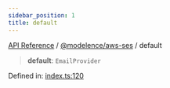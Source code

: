 ```yaml
---
sidebar_position: 1
title: default
---
```


[API Reference](/api-reference/@modelence/aws-ses/variables/../../../index) / [@modelence/aws-ses](/api-reference/@modelence/aws-ses/variables/../index) / default

> **default**: `EmailProvider`

Defined in: [index.ts:120](https://github.com/modelence/modelence/blob/058768fe0d4b5ec6a83211d4f894db3f17565b0b/packages/aws-ses/src/index.ts#L120)
